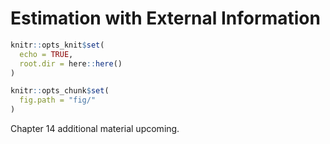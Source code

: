 # Estimation with External Information {#estimation-external}

```r
knitr::opts_knit$set(
  echo = TRUE,
  root.dir = here::here()
)

knitr::opts_chunk$set(
  fig.path = "fig/"
)
```

Chapter 14 additional material upcoming.
